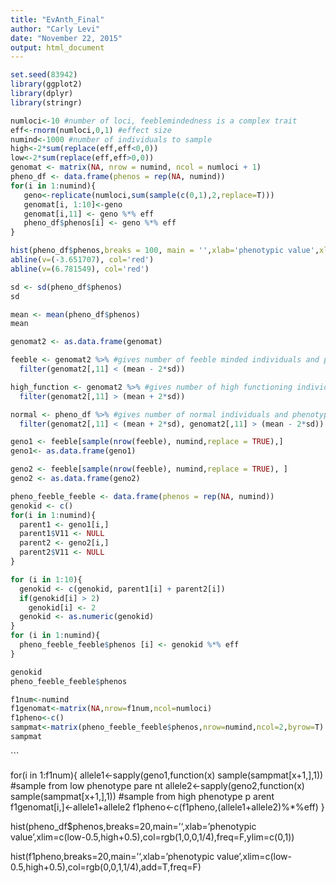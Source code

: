 ```yaml
---
title: "EvAnth_Final"
author: "Carly Levi"
date: "November 22, 2015"
output: html_document
---
```

```r
set.seed(83942)
library(ggplot2)
library(dplyr)
library(stringr)
```

```r
numloci<-10 #number of loci, feeblemindedness is a complex trait
eff<-rnorm(numloci,0,1) #effect size
numind<-1000 #number of individuals to sample
high<-2*sum(replace(eff,eff<0,0)) 
low<-2*sum(replace(eff,eff>0,0))
genomat <- matrix(NA, nrow = numind, ncol = numloci + 1) 
pheno_df <- data.frame(phenos = rep(NA, numind))
for(i in 1:numind){
   geno<-replicate(numloci,sum(sample(c(0,1),2,replace=T)))
   genomat[i, 1:10]<-geno
   genomat[i,11] <- geno %*% eff
   pheno_df$phenos[i] <- geno %*% eff
}

hist(pheno_df$phenos,breaks = 100, main = '',xlab='phenotypic value',xlim=c(low-0.5,high+0.5))
abline(v=(-3.651707), col='red')
abline(v=(6.781549), col='red')

sd <- sd(pheno_df$phenos)
sd

mean <- mean(pheno_df$phenos)
mean

genomat2 <- as.data.frame(genomat)

feeble <- genomat2 %>% #gives number of feeble minded individuals and phenotype
  filter(genomat2[,11] < (mean - 2*sd))

high_function <- genomat2 %>% #gives number of high functioning individuals and phenotype
  filter(genomat2[,11] > (mean + 2*sd))

normal <- pheno_df %>% #gives number of normal individuals and phenotype
  filter(genomat2[,11] < (mean + 2*sd), genomat2[,11] > (mean - 2*sd)) 
```

```r
geno1 <- feeble[sample(nrow(feeble), numind,replace = TRUE),]
geno1<- as.data.frame(geno1)

geno2 <- feeble[sample(nrow(feeble), numind,replace = TRUE), ]
geno2 <- as.data.frame(geno2)
```

```r
pheno_feeble_feeble <- data.frame(phenos = rep(NA, numind))
genokid <- c()
for(i in 1:numind){
  parent1 <- geno1[i,]
  parent1$V11 <- NULL
  parent2 <- geno2[i,]
  parent2$V11 <- NULL
}
```

```r
for (i in 1:10){
  genokid <- c(genokid, parent1[i] + parent2[i])
  if(genokid[i] > 2)
    genokid[i] <- 2
  genokid <- as.numeric(genokid)
}
for (i in 1:numind){
  pheno_feeble_feeble$phenos [i] <- genokid %*% eff
}

genokid
pheno_feeble_feeble$phenos
```

```r
f1num<-numind 
f1genomat<-matrix(NA,nrow=f1num,ncol=numloci) 
f1pheno<-c() 
sampmat<-matrix(pheno_feeble_feeble$phenos,nrow=numind,ncol=2,byrow=T) 
sampmat
```

```


for(i in 1:f1num){
allele1<-sapply(geno1,function(x) sample(sampmat[x+1,],1)) #sample from low phenotype pare nt
allele2<-sapply(geno2,function(x) sample(sampmat[x+1,],1)) #sample from high phenotype p arent
    f1genomat[i,]<-allele1+allele2
    f1pheno<-c(f1pheno,(allele1+allele2)%*%eff)
}

hist(pheno_df$phenos,breaks=20,main='',xlab='phenotypic value',xlim=c(low-0.5,high+0.5),col=rgb(1,0,0,1/4),freq=F,ylim=c(0,1))

hist(f1pheno,breaks=20,main='',xlab='phenotypic value',xlim=c(low-0.5,high+0.5),col=rgb(0,0,1,1/4),add=T,freq=F)








